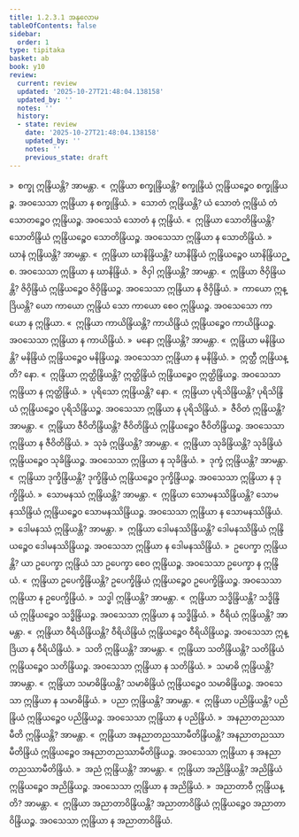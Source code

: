 ```yaml
---
title: 1.2.3.1 အနုလောမ
tableOfContents: false
sidebar:
  order: 1
type: tipitaka
basket: ab
book: y10
review:
  current: review
  updated: '2025-10-27T21:48:04.138158'
  updated_by: ''
  notes: ''
  history:
  - state: review
    date: '2025-10-27T21:48:04.138158'
    updated_by: ''
    notes: ''
    previous_state: draft
---
```



<ReviewStatus review={frontmatter.review} showDetails={true} />

<HypothesisAnnotation frontmatter={frontmatter} />

<DynamicBreadcrumb />

<Division number="140" book="y10" e="ch" v="35" p="99">

<Paragraph number="947" book="y10">
»  စက္ခု ဣန္ဒြိယန္တိ? အာမန္တာ.
</Paragraph>

<Paragraph number="948" book="y10">
«  ဣန္ဒြိယာ စက္ခုန္ဒြိယန္တိ?
</Paragraph>

<Paragraph number="949" book="y10">
စက္ခုန္ဒြိယံ ဣန္ဒြိယဉ္စေဝ စက္ခုန္ဒြိယဉ္စ. အဝသေသာ ဣန္ဒြိယာ န စက္ခုန္ဒြိယံ.
</Paragraph>

<Paragraph number="950" book="y10">
»  သောတံ ဣန္ဒြိယန္တိ?
</Paragraph>

<Paragraph number="951" book="y10">
ယံ သောတံ ဣန္ဒြိယံ တံ သောတဉ္စေဝ ဣန္ဒြိယဉ္စ. အဝသေသံ သောတံ န ဣန္ဒြိယံ.
</Paragraph>

<Paragraph number="952" book="y10">
«  ဣန္ဒြိယာ သောတိန္ဒြိယန္တိ?
</Paragraph>

<Paragraph number="953" book="y10">
သောတိန္ဒြိယံ ဣန္ဒြိယဉ္စေဝ သောတိန္ဒြိယဉ္စ. အဝသေသာ ဣန္ဒြိယာ န သောတိန္ဒြိယံ.
</Paragraph>

<Paragraph number="954" book="y10">
»  ဃာနံ ဣန္ဒြိယန္တိ? အာမန္တာ.
</Paragraph>

<Paragraph number="955" book="y10">
«  ဣန္ဒြိယာ ဃာနိန္ဒြိယန္တိ?
</Paragraph>

<Paragraph number="956" book="y10">
ဃာနိန္ဒြိယံ ဣန္ဒြိယဉ္စေဝ ဃာနိန္ဒြိယဉ္စ. အဝသေသာ ဣန္ဒြိယာ န ဃာနိန္ဒြိယံ.
</Paragraph>

<Paragraph number="957" book="y10">
»  ဇိဝှါ ဣန္ဒြိယန္တိ? အာမန္တာ.
</Paragraph>

<Paragraph number="958" book="y10">
«  ဣန္ဒြိယာ ဇိဝှိန္ဒြိယန္တိ?
</Paragraph>

<Paragraph number="959" book="y10">
ဇိဝှိန္ဒြိယံ ဣန္ဒြိယဉ္စေဝ ဇိဝှိန္ဒြိယဉ္စ. အဝသေသာ ဣန္ဒြိယာ န ဇိဝှိန္ဒြိယံ.
</Paragraph>

<Paragraph number="960" book="y10">
»  ကာယော ဣန္ဒြိယန္တိ?
</Paragraph>

<Paragraph number="961" book="y10">
ယော ကာယော ဣန္ဒြိယံ သော ကာယော စေဝ ဣန္ဒြိယဉ္စ. အဝသေသော ကာယော န ဣန္ဒြိယာ.
</Paragraph>

<Paragraph number="962" book="y10">
«  ဣန္ဒြိယာ ကာယိန္ဒြိယန္တိ?
</Paragraph>

<Paragraph number="963" book="y10">
ကာယိန္ဒြိယံ ဣန္ဒြိယဉ္စေဝ ကာယိန္ဒြိယဉ္စ. အဝသေသာ ဣန္ဒြိယာ န ကာယိန္ဒြိယံ.
</Paragraph>

<Paragraph number="964" book="y10">
»  မနော ဣန္ဒြိယန္တိ? အာမန္တာ.
</Paragraph>

<Paragraph number="965" book="y10">
«  ဣန္ဒြိယာ မနိန္ဒြိယန္တိ?
</Paragraph>

<Paragraph number="966" book="y10">
မနိန္ဒြိယံ ဣန္ဒြိယဉ္စေဝ မနိန္ဒြိယဉ္စ. အဝသေသာ ဣန္ဒြိယာ န မနိန္ဒြိယံ.
</Paragraph>

<Paragraph number="967" book="y10">
»  ဣတ္ထီ ဣန္ဒြိယန္တိ? နော.
</Paragraph>

<Paragraph number="968" book="y10">
«  ဣန္ဒြိယာ ဣတ္ထိန္ဒြိယန္တိ?
</Paragraph>

<Paragraph number="969" book="y10">
ဣတ္ထိန္ဒြိယံ ဣန္ဒြိယဉ္စေဝ ဣတ္ထိန္ဒြိယဉ္စ. အဝသေသာ ဣန္ဒြိယာ န ဣတ္ထိန္ဒြိယံ.
</Paragraph>

<Paragraph number="970" book="y10">
»  ပုရိသော ဣန္ဒြိယန္တိ? နော.
</Paragraph>

<Paragraph number="971" book="y10">
«  ဣန္ဒြိယာ ပုရိသိန္ဒြိယန္တိ?
</Paragraph>

<Paragraph number="972" book="y10">
ပုရိသိန္ဒြိယံ ဣန္ဒြိယဉ္စေဝ ပုရိသိန္ဒြိယဉ္စ. အဝသေသာ ဣန္ဒြိယာ န ပုရိသိန္ဒြိယံ.
</Paragraph>

<Paragraph number="973" book="y10">
»  ဇီဝိတံ ဣန္ဒြိယန္တိ? အာမန္တာ.
</Paragraph>

<Paragraph number="974" book="y10">
«  ဣန္ဒြိယာ ဇီဝိတိန္ဒြိယန္တိ?
</Paragraph>

<Paragraph number="975" book="y10">
ဇီဝိတိန္ဒြိယံ ဣန္ဒြိယဉ္စေဝ ဇီဝိတိန္ဒြိယဉ္စ. အဝသေသာ ဣန္ဒြိယာ န ဇီဝိတိန္ဒြိယံ.
</Paragraph>

<Paragraph number="976" book="y10">
»  သုခံ ဣန္ဒြိယန္တိ? အာမန္တာ.
</Paragraph>

<Paragraph number="977" book="y10">
«  ဣန္ဒြိယာ သုခိန္ဒြိယန္တိ?
</Paragraph>

<Paragraph number="978" book="y10">
သုခိန္ဒြိယံ ဣန္ဒြိယဉ္စေဝ သုခိန္ဒြိယဉ္စ. အဝသေသာ ဣန္ဒြိယာ န သုခိန္ဒြိယံ.
</Paragraph>

<Paragraph number="979" book="y10">
»  ဒုက္ခံ ဣန္ဒြိယန္တိ? အာမန္တာ.
</Paragraph>

<Paragraph number="980" book="y10">
«  ဣန္ဒြိယာ ဒုက္ခိန္ဒြိယန္တိ?
</Paragraph>

<Paragraph number="981" book="y10">
ဒုက္ခိန္ဒြိယံ ဣန္ဒြိယဉ္စေဝ ဒုက္ခိန္ဒြိယဉ္စ. အဝသေသာ ဣန္ဒြိယာ န ဒုက္ခိန္ဒြိယံ.
</Paragraph>

<Paragraph number="982" book="y10">
»  သောမနဿံ ဣန္ဒြိယန္တိ? အာမန္တာ.
</Paragraph>

<Paragraph number="983" book="y10">
«  ဣန္ဒြိယာ သောမနဿိန္ဒြိယန္တိ?
</Paragraph>

<Paragraph number="984" book="y10">
သောမနဿိန္ဒြိယံ ဣန္ဒြိယဉ္စေဝ သောမနဿိန္ဒြိယဉ္စ. အဝသေသာ ဣန္ဒြိယာ န သောမနဿိန္ဒြိယံ.
</Paragraph>

<Paragraph number="985" book="y10">
»  ဒေါမနဿံ ဣန္ဒြိယန္တိ? အာမန္တာ.
</Paragraph>

<Paragraph number="986" book="y10">
»  ဣန္ဒြိယာ ဒေါမနဿိန္ဒြိယန္တိ?
</Paragraph>

<Paragraph number="987" book="y10">
ဒေါမနဿိန္ဒြိယံ ဣန္ဒြိယဉ္စေဝ ဒေါမနဿိန္ဒြိယဉ္စ. အဝသေသာ ဣန္ဒြိယာ န ဒေါမနဿိန္ဒြိယံ.
</Paragraph>

<Paragraph number="988" book="y10">
»  ဥပေက္ခာ ဣန္ဒြိယန္တိ?
</Paragraph>

<Paragraph number="989" book="y10">
ယာ ဥပေက္ခာ ဣန္ဒြိယံ သာ ဥပေက္ခာ စေဝ ဣန္ဒြိယဉ္စ. အဝသေသာ ဥပေက္ခာ န ဣန္ဒြိယံ.
</Paragraph>

<Paragraph number="990" book="y10">
«  ဣန္ဒြိယာ ဥပေက္ခိန္ဒြိယန္တိ?
</Paragraph>

<Paragraph number="991" book="y10">
ဥပေက္ခိန္ဒြိယံ ဣန္ဒြိယဉ္စေဝ ဥပေက္ခိန္ဒြိယဉ္စ. အဝသေသာ ဣန္ဒြိယာ န ဥပေက္ခိန္ဒြိယံ.
</Paragraph>

<Paragraph number="992" book="y10">
»  သဒ္ဓါ ဣန္ဒြိယန္တိ? အာမန္တာ.
</Paragraph>

<Paragraph number="993" book="y10">
«  ဣန္ဒြိယာ သဒ္ဓိန္ဒြိယန္တိ?
</Paragraph>

<Paragraph number="994" book="y10">
သဒ္ဓိန္ဒြိယံ ဣန္ဒြိယဉ္စေဝ သဒ္ဓိန္ဒြိယဉ္စ. အဝသေသာ ဣန္ဒြိယာ န သဒ္ဓိန္ဒြိယံ.
</Paragraph>

<Paragraph number="995" book="y10">
»  ဝီရိယံ ဣန္ဒြိယန္တိ? အာမန္တာ.
</Paragraph>

<Paragraph number="996" book="y10">
«  ဣန္ဒြိယာ ဝီရိယိန္ဒြိယန္တိ?
</Paragraph>

<Paragraph number="997" book="y10">
ဝီရိယိန္ဒြိယံ ဣန္ဒြိယဉ္စေဝ ဝီရိယိန္ဒြိယဉ္စ. အဝသေသာ ဣန္ဒြိယာ န ဝီရိယိန္ဒြိယံ.
</Paragraph>

<Paragraph number="998" book="y10">
»  သတိ ဣန္ဒြိယန္တိ? အာမန္တာ.
</Paragraph>

<Paragraph number="999" book="y10">
«  ဣန္ဒြိယာ သတိန္ဒြိယန္တိ?
</Paragraph>

<Paragraph number="1000" book="y10">
သတိန္ဒြိယံ ဣန္ဒြိယဉ္စေဝ သတိန္ဒြိယဉ္စ. အဝသေသာ ဣန္ဒြိယာ န သတိန္ဒြိယံ.
</Paragraph>

<Paragraph number="1001" book="y10">
»  သမာဓိ ဣန္ဒြိယန္တိ? အာမန္တာ.
</Paragraph>

<Paragraph number="1002" book="y10">
«  ဣန္ဒြိယာ သမာဓိန္ဒြိယန္တိ?
</Paragraph>

<Paragraph number="1003" book="y10">
သမာဓိန္ဒြိယံ ဣန္ဒြိယဉ္စေဝ သမာဓိန္ဒြိယဉ္စ. အဝသေသာ ဣန္ဒြိယာ န သမာဓိန္ဒြိယံ.
</Paragraph>

<Paragraph number="1004" book="y10">
»  ပညာ ဣန္ဒြိယန္တိ? အာမန္တာ.
</Paragraph>

<Paragraph number="1005" book="y10">
«  ဣန္ဒြိယာ ပညိန္ဒြိယန္တိ?
</Paragraph>

<Paragraph number="1006" book="y10">
ပညိန္ဒြိယံ ဣန္ဒြိယဉ္စေဝ ပညိန္ဒြိယဉ္စ. အဝသေသာ ဣန္ဒြိယာ န ပညိန္ဒြိယံ.
</Paragraph>

<Paragraph number="1007" book="y10">
»  အနညာတညဿာမီတိ ဣန္ဒြိယန္တိ? အာမန္တာ.
</Paragraph>

<Paragraph number="1008" book="y10">
«  ဣန္ဒြိယာ အနညာတညဿာမီတိန္ဒြိယန္တိ?
</Paragraph>

<Paragraph number="1009" book="y10">
အနညာတညဿာမီတိန္ဒြိယံ ဣန္ဒြိယဉ္စေဝ အနညာတညဿာမီတိန္ဒြိယဉ္စ. အဝသေသာ ဣန္ဒြိယာ န အနညာတညဿာမီတိန္ဒြိယံ.
</Paragraph>

<Paragraph number="1010" book="y10">
»  အညံ ဣန္ဒြိယန္တိ? အာမန္တာ.
</Paragraph>

<Paragraph number="1011" book="y10">
«  ဣန္ဒြိယာ အညိန္ဒြိယန္တိ?
</Paragraph>

<Paragraph number="1012" book="y10">
အညိန္ဒြိယံ ဣန္ဒြိယဉ္စေဝ အညိန္ဒြိယဉ္စ. အဝသေသာ ဣန္ဒြိယာ န အညိန္ဒြိယံ.
</Paragraph>

<Paragraph number="1013" book="y10">
»  အညာတာဝီ ဣန္ဒြိယန္တိ? အာမန္တာ.
</Paragraph>

<Paragraph number="1014" book="y10">
«  ဣန္ဒြိယာ အညာတာဝိန္ဒြိယန္တိ?
</Paragraph>

<Paragraph number="1015" book="y10">
အညာတာဝိန္ဒြိယံ ဣန္ဒြိယဉ္စေဝ အညာတာဝိန္ဒြိယဉ္စ. အဝသေသာ ဣန္ဒြိယာ န အညာတာဝိန္ဒြိယံ.
</Paragraph>
</Division>